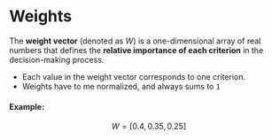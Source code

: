 ﻿---
sidebar_position : 2
---

# Weights

The **weight vector** (denoted as $W$) is a one-dimensional array of real numbers that defines the **relative importance of each criterion** in the decision-making process.

* Each value in the weight vector corresponds to one criterion.
* Weights have to me normalized, and always sums to `1`

#### Example:

$$
W = [0.4, 0.35, 0.25]
$$
